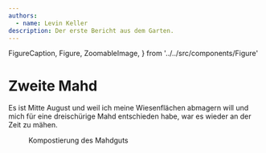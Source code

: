 ```yaml
---
authors:
  - name: Levin Keller
description: Der erste Bericht aus dem Garten.
---
```


  FigureCaption,
  Figure,
  ZoomableImage,
} from '../../src/components/Figure'

# Zweite Mahd

<Figure caption="Die Hibiskusblüte läutet das Sommerende ein">
  <ZoomableImage img={hibiskus} alt="Hibiskusblüte vor Lagerfeuer" />
</Figure>

Es ist Mitte August und weil ich meine Wiesenflächen abmagern will und mich für
eine dreischürige Mahd entschieden habe, war es wieder an der Zeit zu mähen.

<Figure caption="Bei der Aufnahme des Schnittguts">
  <ZoomableImage img={wieseMitHeu} alt="Wiese mit Heu" />
</Figure>
<figure>
  <div className="grid grid-rows-3 grid-flow-col gap-2 items-center">
    <div className="row-span-3">
      <ZoomableImage img={heutonne} />
    </div>
    <div>
      <ZoomableImage img={heutonnen} />
    </div>
    <div>
      <ZoomableImage img={flaechenkompostierungUnterBueschen} />
    </div>
    <div>
      <ZoomableImage img={flaechenkompostierungUnterBueschen} />
    </div>
  </div>
  <FigureCaption>Kompostierung des Mahdguts</FigureCaption>
</figure>

